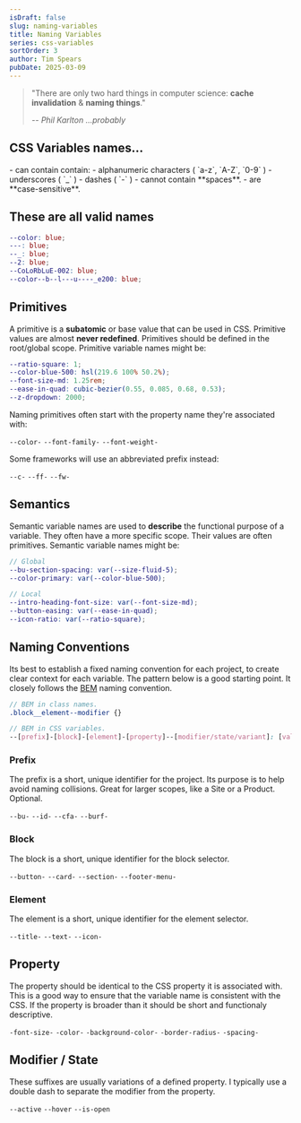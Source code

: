 ```yaml
---
isDraft: false
slug: naming-variables
title: Naming Variables
series: css-variables
sortOrder: 3
author: Tim Spears
pubDate: 2025-03-09
---
```


> "There are only two hard things in computer science: **cache invalidation** & **naming things**."
>
> <cite>-- Phil Karlton _...probably_</cite>

## CSS Variables names...
<div style="font-size: var(--font-size-xl);">
- can contain contain:
   - alphanumeric characters ( `a-z`, `A-Z`, `0-9` )
   - underscores ( `_` )
   - dashes ( `-` )
- cannot contain **spaces**.
- are **case-sensitive**.
</div>

## These are all valid names
```scss
--color: blue;
---: blue;
--_: blue;
--2: blue;
--CoLoRbLuE-002: blue;
--color--b--l---u----_e200: blue;
```

## Primitives
A primitive is a **subatomic** or base value that can be used in CSS.
Primitive values are almost **never redefined**.
Primitives should be defined in the root/global scope.
Primitive variable names might be:
```scss
--ratio-square: 1;
--color-blue-500: hsl(219.6 100% 50.2%);
--font-size-md: 1.25rem;
--ease-in-quad: cubic-bezier(0.55, 0.085, 0.68, 0.53);
--z-dropdown: 2000;
```

Naming primitives often start with the property name they're associated with:

`--color-`
`--font-family-`
`--font-weight-`

Some frameworks will use an abbreviated prefix instead:

`--c-`
`--ff-`
`--fw-`

## Semantics
Semantic variable names are used to **describe** the functional purpose of a variable.
They often have a more specific scope.
Their values are often primitives.
Semantic variable names might be:
```scss
// Global
--bu-section-spacing: var(--size-fluid-5);
--color-primary: var(--color-blue-500);

// Local
--intro-heading-font-size: var(--font-size-md);
--button-easing: var(--ease-in-quad);
--icon-ratio: var(--ratio-square);
```

## Naming Conventions
Its best to establish a fixed naming convention for each project,
to create clear context for each variable.
The pattern below is a good starting point. It closely follows the [BEM](https://getbem.com/naming/) naming convention.

```scss
// BEM in class names.
.block__element--modifier {}

// BEM in CSS variables.
--[prefix]-[block]-[element]-[property]--[modifier/state/variant]: [value];
```

### Prefix
The prefix is a short, unique identifier for the project.
Its purpose is to help avoid naming collisions.
Great for larger scopes, like a Site or a Product.
Optional.

`--bu-`
`--id-`
`--cfa-`
`--burf-`

### Block
The block is a short, unique identifier for the block selector.

`--button-`
`--card-`
`--section-`
`--footer-menu-`

### Element
The element is a short, unique identifier for the element selector.

`--title-`
`--text-`
`--icon-`

## Property
The property should be identical to the CSS property it is associated with.
This is a good way to ensure that the variable name is consistent with the CSS.
If the property is broader than it should be short and functionaly descriptive.

`-font-size-`
`-color-`
`-background-color-`
`-border-radius-`
`-spacing-`

## Modifier / State
These suffixes are usually variations of a defined property.
I typically use a double dash to separate the modifier from the property.

`--active`
`--hover`
`--is-open`